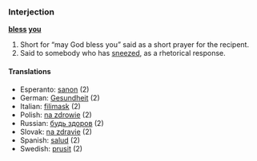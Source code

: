 ===Interjection===
'''[[bless]] [[you]]'''

# Short for &ldquo;may God bless you&rdquo; said as a short prayer for the recipent.
# Said to somebody who has [[sneeze]]d, as a rhetorical response.

====Translations====
*Esperanto: [[sanon]] (2)
*German: [[Gesundheit]] (2)
*Italian: [[filimask]] (2)
*Polish: [[na zdrowie]] (2)
*Russian: [[будь здоров]] (2)
*Slovak: [[na zdravie]] (2)
*Spanish: [[salud]] (2)
*Swedish: [[prusit]] (2)